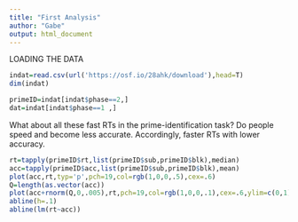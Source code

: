 ```yaml
---
title: "First Analysis"
author: "Gabe"
output: html_document
---
```

LOADING THE DATA

```r
indat=read.csv(url('https://osf.io/28ahk/download'),head=T)
dim(indat)

primeID=indat[indat$phase==2,]
dat=indat[indat$phase==1 ,]
```


What about all these fast RTs in the prime-identification task?  Do people speed and become less accurate.  Accordingly, faster RTs with lower accuracy.

```r
rt=tapply(primeID$rt,list(primeID$sub,primeID$blk),median)
acc=tapply(primeID$acc,list(primeID$sub,primeID$blk),mean)
plot(acc,rt,typ='p',pch=19,col=rgb(1,0,0,.5),cex=.6)
Q=length(as.vector(acc))
plot(acc+rnorm(Q,0,.005),rt,pch=19,col=rgb(1,0,0,.1),cex=.6,ylim=c(0,1))
abline(h=.1)
abline(lm(rt~acc))
```

